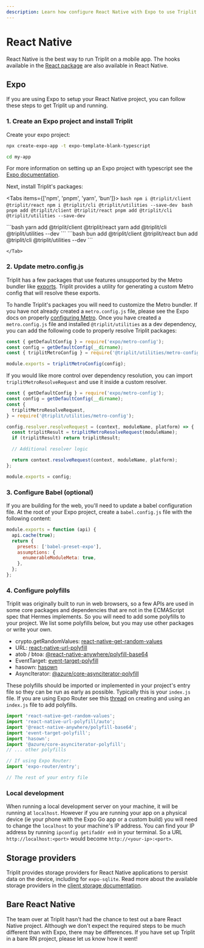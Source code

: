 ```yaml
---
description: Learn how configure React Native with Expo to use Triplit in your mobile app.
---
```



# React Native

React Native is the best way to run Triplit on a mobile app. The hooks available in the [React package](/frameworks/react) are also available in React Native.

## Expo

If you are using Expo to setup your React Native project, you can follow these steps to get Triplit up and running.

### 1. Create an Expo project and install Triplit

Create your expo project:

```bash
npx create-expo-app -t expo-template-blank-typescript

cd my-app
```

For more information on setting up an Expo project with typescript see the [Expo documentation](https://docs.expo.dev/guides/typescript/).

Next, install Triplit's packages:

<Tabs items={['npm', 'pnpm', 'yarn', 'bun']}>
  <Tab>
    ```bash
    npm i @triplit/client @triplit/react
    npm i @triplit/cli @triplit/utilities --save-dev
    ```
  </Tab>
  <Tab>
    ```bash
    pnpm add @triplit/client @triplit/react
    pnpm add @triplit/cli @triplit/utilities --save-dev
    ```

  </Tab>
  <Tab>
    ```bash
    yarn add @triplit/client @triplit/react
    yarn add @triplit/cli @triplit/utilities --dev
    ```

  </Tab>
  <Tab>
    ```bash
    bun add @triplit/client @triplit/react
    bun add @triplit/cli @triplit/utilities --dev
    ```
    
    </Tab>
</Tabs>

### 2. Update metro.config.js

Triplit has a few packages that use features unsupported by the Metro bundler like [exports](https://nodejs.org/docs/latest-v18.x/api/packages.html#package-entry-points). Triplit provides a utility for generating a custom Metro config that will resolve these exports.

To handle Triplit's packages you will need to customize the Metro bundler. If you have not already created a `metro.config.js` file, please see the Expo docs on properly [configuring Metro](https://docs.expo.dev/guides/customizing-metro/). Once you have created a `metro.config.js` file and installed `@triplit/utilities` as a dev dependency, you can add the following code to properly resolve Triplit packages:

```javascript
const { getDefaultConfig } = require('expo/metro-config');
const config = getDefaultConfig(__dirname);
const { triplitMetroConfig } = require('@triplit/utilities/metro-config');

module.exports = triplitMetroConfig(config);
```

If you would like more control over dependency resolution, you can import `triplitMetroResolveRequest` and use it inside a custom resolver.

```javascript
const { getDefaultConfig } = require('expo/metro-config');
const config = getDefaultConfig(__dirname);
const {
  triplitMetroResolveRequest,
} = require('@triplit/utilities/metro-config');

config.resolver.resolveRequest = (context, moduleName, platform) => {
  const triplitResult = triplitMetroResolveRequest(moduleName);
  if (triplitResult) return triplitResult;

  // Additional resolver logic

  return context.resolveRequest(context, moduleName, platform);
};

module.exports = config;
```

### 3. Configure Babel (optional)

If you are building for the web, you'll need to update a babel configuration file. At the root of your Expo project, create a `babel.config.js` file with the following content:

```javascript
module.exports = function (api) {
  api.cache(true);
  return {
    presets: ['babel-preset-expo'],
    assumptions: {
      enumerableModuleMeta: true,
    },
  };
};
```

### 4. Configure polyfills

Triplit was originally built to run in web browsers, so a few APIs are used in some core packages and dependencies that are not in the ECMAScript spec that Hermes implements. So you will need to add some polyfills to your project. We list some polyfills below, but you may use other packages or write your own.

- crypto.getRandomValues: [react-native-get-random-values](https://www.npmjs.com/package/react-native-get-random-values)
- URL: [react-native-url-polyfill](https://www.npmjs.com/package/react-native-url-polyfill)
- atob / btoa: [@react-native-anywhere/polyfill-base64](https://www.npmjs.com/package/@react-native-anywhere/polyfill-base64)
- EventTarget: [event-target-polyfill](https://www.npmjs.com/package/event-target-polyfill)
- hasown: [hasown](https://www.npmjs.com/package/hasown)
- AsyncIterator: [@azure/core-asynciterator-polyfill](https://www.npmjs.com/package/@azure/core-asynciterator-polyfill)

These polyfills should be imported or implemented in your project's entry file so they can be run as early as possible. Typically this is your `index.js` file. If you are using Expo Router see this [thread](https://github.com/expo/expo/discussions/25122) on creating and using an `index.js` file to add polyfills.

```javascript
import 'react-native-get-random-values';
import 'react-native-url-polyfill/auto';
import '@react-native-anywhere/polyfill-base64';
import 'event-target-polyfill';
import 'hasown';
import '@azure/core-asynciterator-polyfill';
// ... other polyfills

// If using Expo Router:
import 'expo-router/entry';

// The rest of your entry file
```

### Local development

When running a local development server on your machine, it will be running at `localhost`. However if you are running your app on a physical device (ie your phone with the Expo Go app or a custom build) you will need to change the `localhost` to your machine's IP address. You can find your IP address by running `ipconfig getifaddr en0` in your terminal. So a URL `http://localhost:<port>` would become `http://<your-ip>:<port>`.

## Storage providers

Triplit provides storage providers for React Native applications to persist data on the device, including for `expo-sqlite`. Read more about the available storage providers in the [client storage documentation](/client/storage#in-react-native).

## Bare React Native

The team over at Triplit hasn't had the chance to test out a bare React Native project. Although we don't expect the required steps to be much different than with Expo, there may be differences. If you have set up Triplit in a bare RN project, please let us know how it went!
